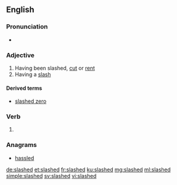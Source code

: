 ==English==

===Pronunciation===
* {{rhymes|æʃt|lang=en}}

===Adjective===
{{en-adj|-}}

# Having been slashed, [[cut]] or [[rent]]
# Having a [[slash]]

====Derived terms====
* [[slashed zero]]

===Verb===
{{head|en|verb form}}

# {{en-past of|slash}}

===Anagrams===
* [[hassled#English|hassled]]

[[de:slashed]]
[[et:slashed]]
[[fr:slashed]]
[[ku:slashed]]
[[mg:slashed]]
[[ml:slashed]]
[[simple:slashed]]
[[sv:slashed]]
[[vi:slashed]]